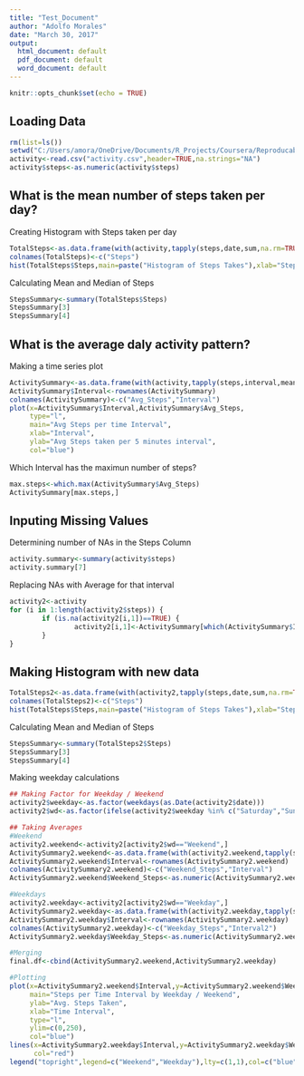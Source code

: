 ---
title: "Test_Document"
author: "Adolfo Morales"
date: "March 30, 2017"
output:
  html_document: default
  pdf_document: default
  word_document: default
---

```{r setup, include=FALSE}
knitr::opts_chunk$set(echo = TRUE)
```

## Loading Data

```{r LoadingData,echo=TRUE}
rm(list=ls())
setwd("C:/Users/amora/OneDrive/Documents/R_Projects/Coursera/Reproducable_research/Project_1")
activity<-read.csv("activity.csv",header=TRUE,na.strings="NA")
activity$steps<-as.numeric(activity$steps)
```

## What is the mean number of steps taken per day?

Creating Histogram with Steps taken per day
```{r StepsPerDay,echo=TRUE}
TotalSteps<-as.data.frame(with(activity,tapply(steps,date,sum,na.rm=TRUE)))
colnames(TotalSteps)<-c("Steps")
hist(TotalSteps$Steps,main=paste("Histogram of Steps Takes"),xlab="Steps per Day")
```

Calculating Mean and Median of Steps
```{r MeanMedian,echo=TRUE}
StepsSummary<-summary(TotalSteps$Steps)
StepsSummary[3]
StepsSummary[4]
```


## What is the average daly activity pattern?

Making a time series plot
```{r MakingTimePlot,echo=TRUE}
ActivitySummary<-as.data.frame(with(activity,tapply(steps,interval,mean,na.rm=TRUE)))
ActivitySummary$Interval<-rownames(ActivitySummary)
colnames(ActivitySummary)<-c("Avg_Steps","Interval")
plot(x=ActivitySummary$Interval,ActivitySummary$Avg_Steps,
     type="l",
     main="Avg Steps per time Interval",
     xlab="Interval",
     ylab="Avg Steps taken per 5 minutes interval",
     col="blue")
```

Which Interval has the maximun number of steps?
``` {r MaxSteps,echo=TRUE}
max.steps<-which.max(ActivitySummary$Avg_Steps)
ActivitySummary[max.steps,]
```


## Inputing Missing Values

Determining number of NAs in the Steps Column
``` {r NAs,echo=TRUE}
activity.summary<-summary(activity$steps)
activity.summary[7]
```

Replacing NAs with Average for that interval
``` {r ReplacingNAs,echo=TRUE}
activity2<-activity
for (i in 1:length(activity2$steps)) {
        if (is.na(activity2[i,1])==TRUE) {
                activity2[i,1]<-ActivitySummary[which(ActivitySummary$Interval==activity2[i,3]),1]
        }
}
```

## Making Histogram with new data

``` {r Newhistogram,echo=TRUE}
TotalSteps2<-as.data.frame(with(activity2,tapply(steps,date,sum,na.rm=TRUE)))
colnames(TotalSteps2)<-c("Steps")
hist(TotalSteps$Steps,main=paste("Histogram of Steps Takes"),xlab="Steps per Day")
```

Calculating Mean and Median of Steps
```{r MeanMedian2,echo=TRUE}
StepsSummary<-summary(TotalSteps2$Steps)
StepsSummary[3]
StepsSummary[4]
```


Making weekday calculations
``` {r weekdays1,echo=TRUE}
## Making Factor for Weekday / Weekend
activity2$weekday<-as.factor(weekdays(as.Date(activity2$date)))
activity2$wd<-as.factor(ifelse(activity2$weekday %in% c("Saturday","Sunday"), "Weekend","Weekday"))

## Taking Averages
#Weekend
activity2.weekend<-activity2[activity2$wd=="Weekend",]
ActivitySummary2.weekend<-as.data.frame(with(activity2.weekend,tapply(steps,interval,mean,na.rm=TRUE)))
ActivitySummary2.weekend$Interval<-rownames(ActivitySummary2.weekend)
colnames(ActivitySummary2.weekend)<-c("Weekend_Steps","Interval")
ActivitySummary2.weekend$Weekend_Steps<-as.numeric(ActivitySummary2.weekend$Weekend_Steps)

#Weekdays
activity2.weekday<-activity2[activity2$wd=="Weekday",]
ActivitySummary2.weekday<-as.data.frame(with(activity2.weekday,tapply(steps,interval,mean,na.rm=TRUE)))
ActivitySummary2.weekday$Interval<-rownames(ActivitySummary2.weekday)
colnames(ActivitySummary2.weekday)<-c("Weekday_Steps","Interval2")
ActivitySummary2.weekday$Weekday_Steps<-as.numeric(ActivitySummary2.weekday$Weekday_Steps)

#Merging
final.df<-cbind(ActivitySummary2.weekend,ActivitySummary2.weekday)

#Plotting
plot(x=ActivitySummary2.weekend$Interval,y=ActivitySummary2.weekend$Weekend_Steps,
     main="Steps per Time Interval by Weekday / Weekend",
     ylab="Avg. Steps Taken",
     xlab="Time Interval",
     type="l",
     ylim=c(0,250),
     col="blue")
lines(x=ActivitySummary2.weekday$Interval,y=ActivitySummary2.weekday$Weekday_Steps,
      col="red")
legend("topright",legend=c("Weekend","Weekday"),lty=c(1,1),col=c("blue","red"))

```










